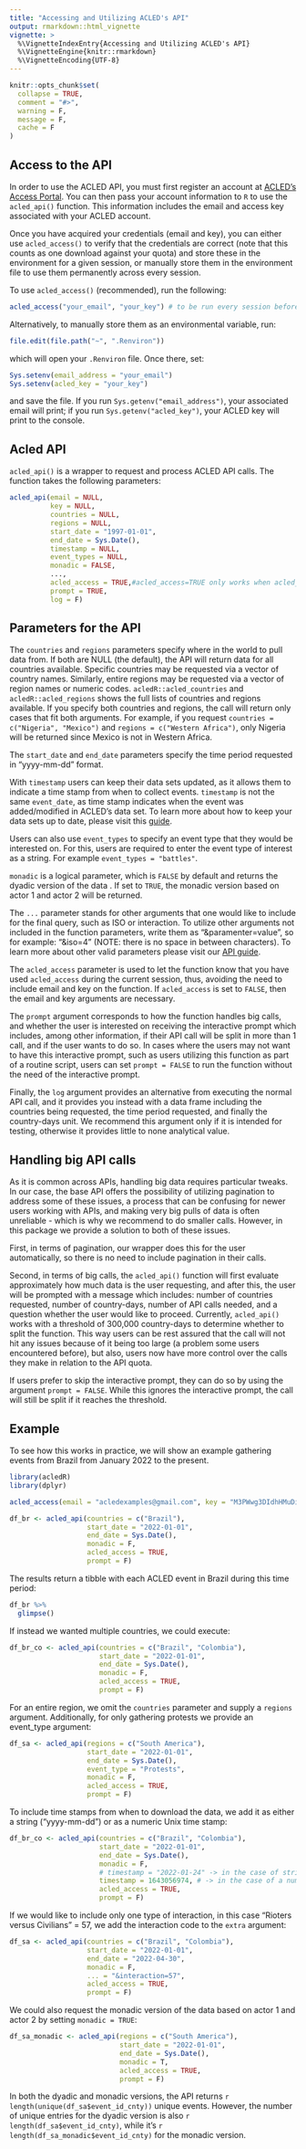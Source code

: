 ```yaml
---
title: "Accessing and Utilizing ACLED's API"
output: rmarkdown::html_vignette
vignette: >
  %\VignetteIndexEntry{Accessing and Utilizing ACLED's API}
  %\VignetteEngine{knitr::rmarkdown}
  %\VignetteEncoding{UTF-8}
---
```


```r
knitr::opts_chunk$set(
  collapse = TRUE,
  comment = "#>",
  warning = F, 
  message = F,
  cache = F
)
```

## Access to the API

In order to use the ACLED API, you must first register an account at [ACLED's Access Portal](developer.acleddata.com). You can then pass your account information to `R` to use the `acled_api()` function. This information includes the email and access key associated with your ACLED account. 

Once you have acquired your credentials (email and key), you can either use `acled_access()` to verify that the credentials are correct (note that this counts as one download against your quota) and store these in the environment for a given session, or manually store them in the environment file to use them permanently across every session.

To use `acled_access()` (recommended), run the following:

```r
acled_access("your_email", "your_key") # to be run every session before doing an API call. 
```

Alternatively, to manually store them as an environmental variable, run:

```r
file.edit(file.path("~", ".Renviron"))
```

which will open your `.Renviron` file. Once there, set:

```r
Sys.setenv(email_address = "your_email")
Sys.setenv(acled_key = "your_key")
```

and save the file. If you run `Sys.getenv("email_address")`, your associated email will print; if you run `Sys.getenv("acled_key")`, your ACLED key will print to the console.

## Acled API

`acled_api()` is a wrapper to request and process ACLED API calls. The function takes the following parameters:

```r
acled_api(email = NULL,
          key = NULL,
          countries = NULL,
          regions = NULL,
          start_date = "1997-01-01",
          end_date = Sys.Date(),
          timestamp = NULL,
          event_types = NULL,
          monadic = FALSE,
          ...,
          acled_access = TRUE,#acled_access=TRUE only works when acled_access() was run beforehand, eliminating the need of email-key in acled_api()
          prompt = TRUE,
          log = F)

```

## Parameters for the API

The `countries` and `regions` parameters specify where in the world to pull data from. If both are NULL (the default), the API will return data for all countries available. Specific countries may be requested via a vector of country names. Similarly, entire regions may be requested via a vector of region names or numeric codes. `acledR::acled_countries` and `acledR::acled_regions` shows the full lists of countries and regions available. If you specify both countries and regions, the call will return only cases that fit both arguments. For example, if you request `countries = c("Nigeria", "Mexico")` and `regions = c("Western Africa")`, only Nigeria will be returned since Mexico is not in Western Africa.

The `start_date` and `end_date` parameters specify the time period requested in "yyyy-mm-dd" format. 

With `timestamp` users can keep their data sets updated, as it allows them to indicate a time stamp from when to collect events. `timestamp` is not the same `event_date`, as time stamp indicates when the event was added/modified in ACLED's data set. To learn more about how to keep your data sets up to date, please visit this [guide](https://acleddata.com/acleddatanew/wp-content/uploads/dlm_uploads/2019/07/ACLED_Timestamp-Memo_Methodology-Note_6.2019.pdf).

Users can also use `event_types` to specify an event type that they would be interested on. For this, users are required to enter the event type of interest as a string. For example `event_types = "battles"`.

`monadic` is a logical parameter, which is `FALSE` by default and returns the dyadic version of the data . If set to `TRUE`, the monadic version based on actor 1 and actor 2 will be returned.

The `...` parameter stands for other arguments that one would like to include for the final query, such as ISO or interaction. To utilize other arguments not included in the function parameters, write them as "&paramenter=value", so for example: "&iso=4" (NOTE: there is no space in between characters). To learn more about other valid parameters please visit our [API guide](https://acleddata.com/acleddatanew//wp-content/uploads/dlm_uploads/2021/11/API-User-Guide_Feb2022.pdf).

The `acled_access` parameter is used to let the function know that you have used `acled_access` during the current session, thus, avoiding the need to include email and key on the function. If `acled_access` is set to `FALSE`, then the email and key arguments are necessary.

The `prompt` argument corresponds to how the function handles big calls, and whether the user is interested on receiving the interactive prompt which includes, among other information, if their API call will be split in more than 1 call, and if the user wants to do so. In cases where the users may not want to have this interactive prompt, such as users utilizing this function as part of a routine script, users can set `prompt = FALSE` to run the function without the need of the interactive prompt.

Finally, the `log` argument provides an alternative from executing the normal API call, and it provides you instead with a data frame including the countries being requested, the time period requested, and finally the country-days unit. We recommend this argument only if it is intended for testing, otherwise it provides little to none analytical value. 

## Handling big API calls

As it is common across APIs, handling big data requires particular tweaks. In our case, the base API offers the possibility of utilizing pagination to address some of these issues, a process that can be confusing for newer users working with APIs, and making very big pulls of data is often unreliable - which is why we recommend to do smaller calls. However, in this package we provide a solution to both of these issues.

First, in terms of pagination, our wrapper does this for the user automatically, so there is no need to include pagination in their calls. 

Second, in terms of big calls, the `acled_api()` function will first evaluate approximately how much data is the user requesting, and after this, the user will be prompted with a message which includes: number of countries requested, number of country-days, number of API calls needed, and a question whether the user would like to proceed. Currently, `acled_api()` works with a threshold of 300,000 country-days to determine whether to split the function. This way users can be rest assured that the call will not hit any issues because of it being too large (a problem some users encountered before), but also, users now have more control over the calls they make in relation to the API quota. 

If users prefer to skip the interactive prompt, they can do so by using the argument `prompt = FALSE`. While this ignores the interactive prompt, the call will still be split if it reaches the threshold.


## Example

To see how this works in practice, we will show an example gathering events from Brazil from January 2022 to the present.

```r
library(acledR)
library(dplyr)

acled_access(email = "acledexamples@gmail.com", key = "M3PWwg3DIdhHMuDiilp5") #  This is an example, you will need to input your credentials.

df_br <- acled_api(countries = c("Brazil"),
                   start_date = "2022-01-01",
                   end_date = Sys.Date(),
                   monadic = F,
                   acled_access = TRUE,
                   prompt = F)
```

The results return a tibble with each ACLED event in Brazil during this time period:

```r
df_br %>% 
  glimpse()
```

If instead we wanted multiple countries, we could execute:

```r
df_br_co <- acled_api(countries = c("Brazil", "Colombia"),
                      start_date = "2022-01-01",
                      end_date = Sys.Date(),
                      monadic = F,
                      acled_access = TRUE,
                      prompt = F)
```

For an entire region, we omit the `countries` parameter and supply a `regions` argument. Additionally, for only gathering protests we provide an event_type argument:

```r
df_sa <- acled_api(regions = c("South America"),
                   start_date = "2022-01-01",
                   end_date = Sys.Date(),
                   event_type = "Protests",
                   monadic = F,
                   acled_access = TRUE,
                   prompt = F)
```

To include time stamps from when to download the data, we add it as either a string ("yyyy-mm-dd") or as a numeric Unix time stamp:

```r
df_br_co <- acled_api(countries = c("Brazil", "Colombia"),
                      start_date = "2022-01-01",
                      end_date = Sys.Date(),
                      monadic = F,
                      # timestamp = "2022-01-24" -> in the case of string
                      timestamp = 1643056974, # -> in the case of a numeric Unix timestamp
                      acled_access = TRUE,
                      prompt = F)
```

If we would like to include only one type of interaction, in this case "Rioters versus Civilians" = 57, we add the interaction code to the `extra` argument:

```r
df_sa <- acled_api(countries = c("Brazil", "Colombia"),
                   start_date = "2022-01-01",
                   end_date = "2022-04-30",
                   monadic = F,
                   ... = "&interaction=57",
                   acled_access = TRUE,
                   prompt = F)
```

We could also request the monadic version of the data based on actor 1 and actor 2 by setting `monadic = TRUE`:

```r
df_sa_monadic <- acled_api(regions = c("South America"),
                           start_date = "2022-01-01",
                           end_date = Sys.Date(),
                           monadic = T,
                           acled_access = TRUE,
                           prompt = F)
```

In both the dyadic and monadic versions, the API returns `r length(unique(df_sa$event_id_cnty))` unique events. However, the number of unique entries for the dyadic version is also `r length(df_sa$event_id_cnty)`, while it's `r length(df_sa_monadic$event_id_cnty)` for the monadic version.
